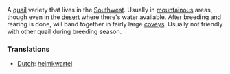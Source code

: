A [[quail]] variety that lives in the [[Southwest]].  Usually in [[mountainous]] areas, though  even in the [[desert]] where there's water available.  After breeding and rearing is done, will band together in fairly large [[covey]]s. Usually not friendly with other quail during breeding season.

===Translations===
*[[Dutch]]: [[helmkwartel]]